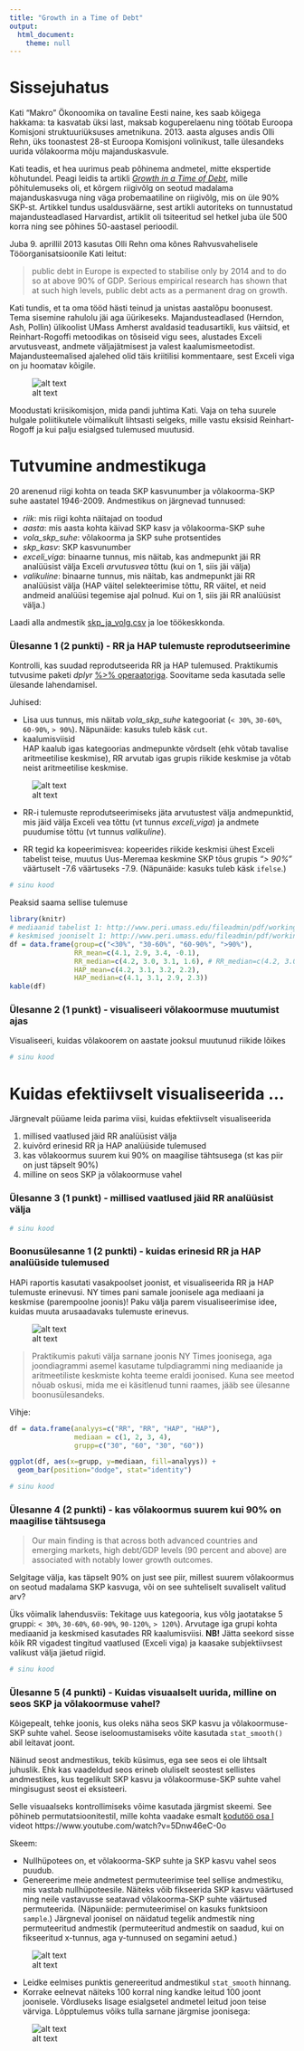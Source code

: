 ```yaml
---
title: "Growth in a Time of Debt"
output: 
  html_document:
    theme: null
---
```


# Sissejuhatus

Kati "Makro" Ökonoomika on tavaline Eesti naine, kes saab kõigega hakkama: ta kasvatab üksi last, maksab koguperelaenu ning töötab Euroopa Komisjoni struktuuriüksuses ametnikuna. 2013. aasta alguses andis Olli Rehn, üks toonastest 28-st Euroopa Komisjoni volinikust, talle ülesandeks uurida võlakoorma mõju majanduskasvule.

Kati teadis, et hea uurimus peab põhinema andmetel, mitte ekspertide kõhutundel. Peagi leidis ta artikli [*Growth in a Time of Debt*](http://www.nber.org/papers/w15639), mille põhitulemuseks oli, et kõrgem riigivõlg on seotud madalama majanduskasvuga ning väga probemaatiline on riigivõlg, mis on üle 90% SKP-st. Artikkel tundus usaldusväärne, sest artikli autoriteks on tunnustatud majandusteadlased Harvardist, artiklit oli tsiteeritud sel hetkel juba üle 500 korra ning see põhines 50-aastasel perioodil.

Juba 9. aprillil 2013 kasutas Olli Rehn oma kõnes Rahvusvahelisele Tööorganisatsioonile Kati leitut:

> public debt in Europe is expected to stabilise only by 2014 and to do so at above 90% of GDP. Serious empirical research has shown that at such high levels, public debt acts as a permanent drag on growth.

Kati tundis, et ta oma tööd hästi teinud ja unistas aastalõpu boonusest. Tema sisemine rahulolu jäi aga üürikeseks. Majandusteadlased (Herndon, Ash, Pollin) ülikoolist UMass Amherst avaldasid teadusartikli, kus väitsid, et Reinhart-Rogoffi metoodikas on tõsiseid vigu sees, alustades Exceli arvutusveast, andmete väljajätmisest ja valest kaalumismeetodist. Majandusteemalised ajalehed olid täis kriitilisi kommentaare, sest Exceli viga on ju hoomatav kõigile.

![alt text](reinhart_rogoff_coding_error.png "Näide")

Moodustati kriisikomisjon, mida pandi juhtima Kati. Vaja on teha suurele hulgale poliitikutele võimalikult lihtsasti selgeks, mille vastu eksisid Reinhart-Rogoff ja kui palju esialgsed tulemused muutusid.

# Tutvumine andmestikuga

20 arenenud riigi kohta on teada SKP kasvunumber ja võlakoorma-SKP suhe aastatel 1946-2009. Andmestikus on järgnevad tunnused:

* *riik*: mis riigi kohta näitajad on toodud
* *aasta*: mis aasta kohta käivad SKP kasv ja võlakoorma-SKP suhe
* *vola_skp_suhe*: võlakoorma ja SKP suhe protsentides
* *skp_kasv*: SKP kasvunumber
* *exceli_viga*: binaarne tunnus, mis näitab, kas andmepunkt jäi RR analüüsist välja Exceli *arvutusvea* tõttu (kui on 1, siis jäi välja)
* *valikuline*: binaarne tunnus, mis näitab, kas andmepunkt jäi RR analüüsist välja (HAP väitel selekteerimise tõttu, RR väitel, et neid andmeid analüüsi tegemise ajal polnud. Kui on 1, siis jäi RR analüüsist välja.)

Laadi alla andmestik [skp_ja_volg.csv](../data/skp_ja_volg.csv) ja loe töökeskkonda.

### Ülesanne 1 (2 punkti) - RR ja HAP tulemuste reprodutseerimine

Kontrolli, kas suudad reprodutseerida RR ja HAP tulemused.
Praktikumis tutvusime paketi *dplyr* [%>% operaatoriga](../praktikum1_dplyr). Soovitame seda kasutada selle ülesande lahendamisel.

Juhised: 

* Lisa uus tunnus, mis näitab *vola_skp_suhe* kategooriat (`< 30%`, `30-60%`, `60-90%`, `> 90%`). Näpunäide: kasuks tuleb käsk `cut`.
* kaalumisviisid  
HAP kaalub igas kategoorias andmepunkte võrdselt (ehk võtab tavalise aritmeetilise keskmise), RR arvutab igas grupis riikide keskmise ja võtab neist aritmeetilise keskmise.

![alt text](kaalumine.png "Näide")

* RR-i tulemuste reprodutseerimiseks jäta arvutustest välja andmepunktid, mis jäid välja Exceli vea tõttu (vt tunnus *exceli_viga*) ja andmete puudumise tõttu (vt tunnus *valikuline*).

- RR tegid ka kopeerimisvea: kopeerides riikide keskmisi ühest Exceli tabelist teise, muutus Uus-Meremaa keskmine SKP tõus grupis *"> 90%"* väärtuselt -7.6 väärtuseks -7.9. (Näpunäide: kasuks tuleb käsk `ifelse`.)

```r
# sinu kood
```

Peaksid saama sellise tulemuse

```r
library(knitr)
# mediaanid tabelist 1: http://www.peri.umass.edu/fileadmin/pdf/working_papers/working_papers_301-350/PERI_TechnicalAppendix_April2013.pdf
# keskmised jooniselt 1: http://www.peri.umass.edu/fileadmin/pdf/working_papers/working_papers_301-350/WP322.pdf
df = data.frame(group=c("<30%", "30-60%", "60-90%", ">90%"),
                RR_mean=c(4.1, 2.9, 3.4, -0.1),
                RR_median=c(4.2, 3.0, 3.1, 1.6), # RR_median=c(4.2, 3.0, 2.9, 1.6),
                HAP_mean=c(4.2, 3.1, 3.2, 2.2),
                HAP_median=c(4.1, 3.1, 2.9, 2.3))
kable(df)
```


### Ülesanne 2 (1 punkt) - visualiseeri võlakoormuse muutumist ajas

Visualiseeri, kuidas võlakoorem on aastate jooksul muutunud riikide lõikes

```r
# sinu kood
```

# Kuidas efektiivselt visualiseerida ...

Järgnevalt püüame leida parima viisi, kuidas efektiivselt visualiseerida

1. millised vaatlused jäid RR analüüsist välja
2. kuivõrd erinesid RR ja HAP analüüside tulemused
3. kas võlakoormus suurem kui 90% on maagilise tähtsusega (st kas piir on just täpselt 90%)
4. milline on seos SKP ja võlakoormuse vahel

### Ülesanne 3 (1 punkt) - millised vaatlused jäid RR analüüsist välja

```r
# sinu kood
```

### Boonusülesanne 1 (2 punkti) - kuidas erinesid RR ja HAP analüüside tulemused

HAPi raportis kasutati vasakpoolset joonist, et visualiseerida RR ja HAP tulemuste erinevusi. NY times pani samale joonisele aga mediaani ja keskmise (parempoolne joonis)! Paku välja parem visualiseerimise idee, kuidas muuta arusaadavaks tulemuste erinevus.

![alt text](HAP_NYtimes.png "Näide")

> Praktikumis pakuti välja sarnane joonis NY Times joonisega, aga joondiagrammi asemel kasutame tulpdiagrammi ning mediaanide ja aritmeetiliste keskmiste kohta teeme eraldi joonised. Kuna see meetod nõuab oskusi, mida me ei käsitlenud tunni raames, jääb see ülesanne boonusülesandeks.

Vihje:

```r
df = data.frame(analyys=c("RR", "RR", "HAP", "HAP"),
                mediaan = c(1, 2, 3, 4),
                grupp=c("30", "60", "30", "60"))

ggplot(df, aes(x=grupp, y=mediaan, fill=analyys)) + 
  geom_bar(position="dodge", stat="identity")
```


```r
# sinu kood
```

### Ülesanne 4 (2 punkti) - kas võlakoormus suurem kui 90% on maagilise tähtsusega

> Our main finding is that across both advanced countries and emerging markets, high debt/GDP levels (90 percent and above) are associated with notably lower growth outcomes.

Selgitage välja, kas täpselt 90% on just see piir, millest suurem võlakoormus on seotud madalama SKP kasvuga, või on see suhteliselt suvaliselt valitud arv? 

Üks võimalik lahendusviis: Tekitage uus kategooria, kus võlg jaotatakse 5 gruppi: `< 30%`, `30-60%`, `60-90%`, `90-120%`, `> 120%`). Arvutage iga grupi kohta mediaanid ja keskmised kasutades RR kaalumisviisi. **NB!** Jätta seekord sisse kõik RR vigadest tingitud vaatlused (Exceli viga) ja kaasake subjektiivsest valikust välja jäetud riigid. 

```r
# sinu kood
```

### Ülesanne 5 (4 punkti) - Kuidas visuaalselt uurida, milline on seos SKP ja võlakoormuse vahel?

Kõigepealt, tehke joonis, kus oleks näha seos SKP kasvu ja võlakoormuse-SKP suhte vahel. Seose iseloomustamiseks võite kasutada `stat_smooth()` abil leitavat joont. 

Näinud seost andmestikus, tekib küsimus, ega see seos ei ole lihtsalt juhuslik. Ehk kas vaadeldud seos erineb oluliselt seostest sellistes andmestikes, kus tegelikult SKP kasvu ja võlakoormuse-SKP suhte vahel mingisugust seost ei eksisteeri. 

Selle visuaalseks kontrollimiseks võime kasutada järgmist skeemi. See põhineb permutatsioonitestil, mille kohta vaadake esmalt [kodutöö osa I](../praktikum2_kodutoo) videot https://www.youtube.com/watch?v=5Dnw46eC-0o

Skeem:

* Nullhüpotees on, et võlakoorma-SKP suhte ja SKP kasvu vahel seos puudub. 
* Genereerime meie andmetest permuteerimise teel sellise andmestiku, mis vastab nullhüpoteesile. Näiteks võib fikseerida SKP kasvu väärtused ning neile vastavusse seatavad võlakoorma-SKP suhte väärtused permuteerida. (Näpunäide: permuteerimisel on kasuks funktsioon `sample`.) Järgneval joonisel on näidatud tegelik andmestik ning permuteeritud andmestik (permuteeritud andmestik on saadud, kui on fikseeritud x-tunnus, aga y-tunnused on segamini aetud.)

![alt text](permuteeritud_vs_tegelik_andmestik.png "Näide")

* Leidke eelmises punktis genereeritud andmestikul `stat_smooth` hinnang. 
* Korrake eelnevat näiteks 100 korral ning kandke leitud 100 joont joonisele. Võrdluseks lisage esialgsetel andmetel leitud joon teise värviga. Lõpptulemus võiks tulla sarnane järgmise joonisega:

![alt text](permuteerimine_tulemus.png "Näide")
